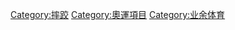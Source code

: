 {{cat main|業餘摔跤}}
[[Category:摔跤|Category:摔跤]]
[[Category:奧運項目|Category:奧運項目]]
[[Category:业余体育|Category:业余体育]]